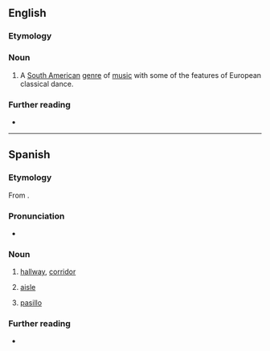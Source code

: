 ==English==

===Etymology===
{{bor|en|es|pasillo|lit=corridor}}

===Noun===
{{en-noun|-}}

# {{lb|en|music genre}} A [[South American]] [[genre]] of [[music]] with some of the features of European classical dance.

===Further reading===
* {{pedia}}

----

==Spanish==

===Etymology===
From {{suffix|es|paso|illo}}.

===Pronunciation===
* {{es-IPA}}

===Noun===
{{es-noun|m}}

# [[hallway]], [[corridor]]
#: {{syn|es|corredor}}
#: {{uxi|es|El baño está por el '''pasillo'''.|The bathroom is just down the '''hall'''.}}
# [[aisle]]
# {{lb|es|music genre|Latin America}} [[#English|pasillo]]

===Further reading===
* {{R:DRAE}}